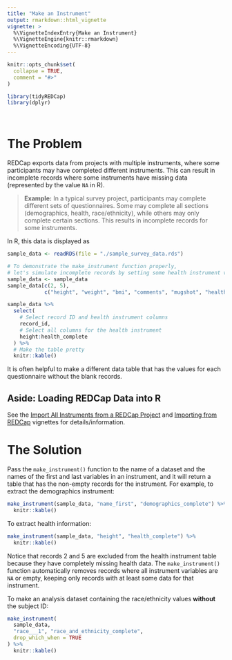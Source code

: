 ```yaml
---
title: "Make an Instrument"
output: rmarkdown::html_vignette
vignette: >
  %\VignetteIndexEntry{Make an Instrument}
  %\VignetteEngine{knitr::rmarkdown}
  %\VignetteEncoding{UTF-8}
---
```


```r
knitr::opts_chunk$set(
  collapse = TRUE,
  comment = "#>"
)
```

```r
library(tidyREDCap)
library(dplyr)
```

</br>


# The Problem 

REDCap exports data from projects with multiple instruments, where some participants may have completed different instruments. This can result in incomplete records where some instruments have missing data (represented by the value `NA` in R).

> **Example:** In a typical survey project, participants may complete different sets of questionnaires. Some may complete all sections (demographics, health, race/ethnicity), while others may only complete certain sections. This results in incomplete records for some instruments. 

In R, this data is displayed as
```r
sample_data <- readRDS(file = "./sample_survey_data.rds")

# To demonstrate the make_instrument function properly, 
# let's simulate incomplete records by setting some health instrument values to NA
sample_data <- sample_data
sample_data[c(2, 5), 
            c("height", "weight", "bmi", "comments", "mugshot", "health_complete")] <- NA

sample_data %>% 
  select(
    # Select record ID and health instrument columns
    record_id,
    # Select all columns for the health instrument
    height:health_complete
  ) %>% 
  # Make the table pretty
  knitr::kable()
```

It is often helpful to make a different data table that has the values for each questionnaire without the blank records. 

## Aside: Loading REDCap Data into R
See the [Import All Instruments from a REDCap Project](../doc/importInstruments.html) and [Importing from REDCap](../doc/useAPI.html) vignettes for details/information.

# The Solution

Pass the `make_instrument()` function to the name of a dataset and the names of the first and last variables in an instrument, and it will return a table that has the non-empty records for the instrument. For example, to extract the demographics instrument:

```r
make_instrument(sample_data, "name_first", "demographics_complete") %>% 
  knitr::kable()
```

To extract health information:

```r
make_instrument(sample_data, "height", "health_complete") %>% 
  knitr::kable()
```

Notice that records 2 and 5 are excluded from the health instrument table because they have completely missing health data. The `make_instrument()` function automatically removes records where all instrument variables are `NA` or empty, keeping only records with at least some data for that instrument.

To make an analysis dataset containing the race/ethnicity values **without** the subject ID:

```r
make_instrument(
  sample_data,
  "race___1", "race_and_ethnicity_complete",
  drop_which_when = TRUE
) %>% 
  knitr::kable()
```

